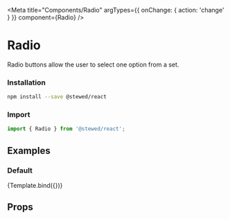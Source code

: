 
<Meta
    title="Components/Radio"
    argTypes={{ onChange: { action: 'change' } }}
    component={Radio}
/>

# Radio

Radio buttons allow the user to select one option from a set.

### Installation

```bash
npm install --save @stewed/react
```

### Import

```js
import { Radio } from '@stewed/react';
```

## Examples


### Default

<Canvas>
    <Story
        name="Base"
        args={{
            skin: 'default',
            size: 'md',
            disabled: false,
        }}
    >
        {Template.bind({})}
    </Story>
</Canvas>

## Props

<ArgsTable of={Radio} />
